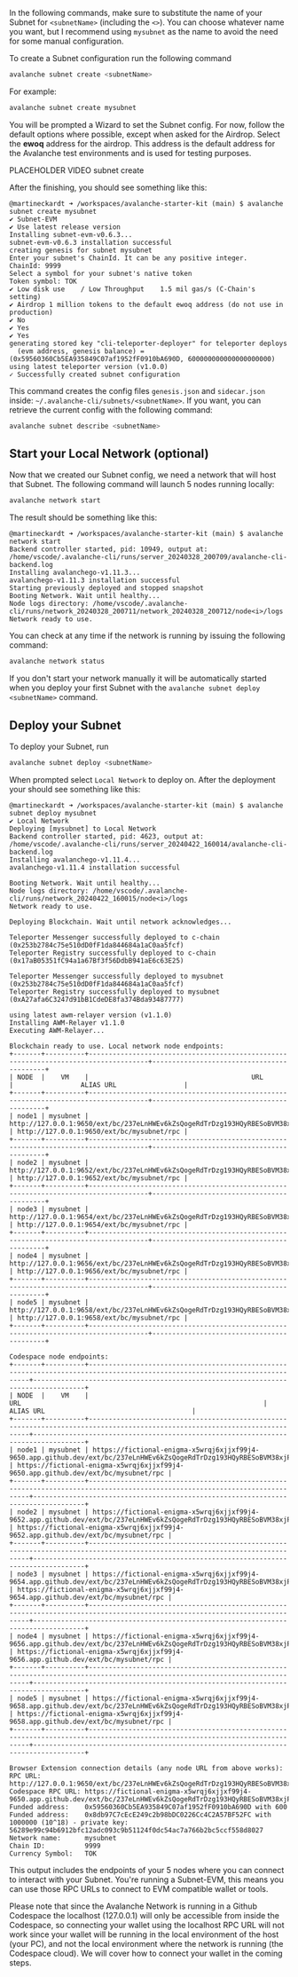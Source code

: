 In the following commands, make sure to substitute the name of your Subnet for `<subnetName>` (including the `<>`). You can choose whatever name you want, but I recommend using `mysubnet` as the name to avoid the need for some manual configuration.

To create a Subnet configuration run the following command

```bash
avalanche subnet create <subnetName>
```

For example:

```bash
avalanche subnet create mysubnet
```

You will be prompted a Wizard to set the Subnet config. For now, follow the default options where possible, except when asked for the Airdrop. Select the **ewoq** address for the airdrop. This address is the default address for the Avalanche test environments and is used for testing purposes.

PLACEHOLDER VIDEO subnet create

After the finishing, you should see something like this:

```
@martineckardt ➜ /workspaces/avalanche-starter-kit (main) $ avalanche subnet create mysubnet
✔ Subnet-EVM
✔ Use latest release version
Installing subnet-evm-v0.6.3...
subnet-evm-v0.6.3 installation successful
creating genesis for subnet mysubnet
Enter your subnet's ChainId. It can be any positive integer.
ChainId: 9999
Select a symbol for your subnet's native token
Token symbol: TOK
✔ Low disk use    / Low Throughput    1.5 mil gas/s (C-Chain's setting)
✔ Airdrop 1 million tokens to the default ewoq address (do not use in production)
✔ No
✔ Yes
✔ Yes
generating stored key "cli-teleporter-deployer" for teleporter deploys
  (evm address, genesis balance) = (0x59560360Cb5EA935849C07af1952fF0910bA690D, 600000000000000000000)
using latest teleporter version (v1.0.0)
✓ Successfully created subnet configuration
```

This command creates the config files `genesis.json` and `sidecar.json` inside: `~/.avalanche-cli/subnets/<subnetName>`. If you want, you can retrieve the current config with the following command:

```bash
avalanche subnet describe <subnetName>
```

## Start your Local Network (optional)

Now that we created our Subnet config, we need a network that will host that Subnet. The following command will launch 5 nodes running locally:

```bash
avalanche network start
```

The result should be something like this:

```
@martineckardt ➜ /workspaces/avalanche-starter-kit (main) $ avalanche network start
Backend controller started, pid: 10949, output at: /home/vscode/.avalanche-cli/runs/server_20240328_200709/avalanche-cli-backend.log
Installing avalanchego-v1.11.3...
avalanchego-v1.11.3 installation successful
Starting previously deployed and stopped snapshot
Booting Network. Wait until healthy...
Node logs directory: /home/vscode/.avalanche-cli/runs/network_20240328_200711/network_20240328_200712/node<i>/logs
Network ready to use.
```

You can check at any time if the network is running by issuing the following command:

```bash
avalanche network status
```

If you don't start your network manually it will be automatically started when you deploy your first Subnet with the `avalanche subnet deploy <subnetName>` command.

## Deploy your Subnet
To deploy your Subnet, run

```bash
avalanche subnet deploy <subnetName>
```

When prompted select `Local Network` to deploy on. After the deployment your should see something like this:

```
@martineckardt ➜ /workspaces/avalanche-starter-kit (main) $ avalanche subnet deploy mysubnet
✔ Local Network
Deploying [mysubnet] to Local Network
Backend controller started, pid: 4623, output at: /home/vscode/.avalanche-cli/runs/server_20240422_160014/avalanche-cli-backend.log
Installing avalanchego-v1.11.4...
avalanchego-v1.11.4 installation successful

Booting Network. Wait until healthy...
Node logs directory: /home/vscode/.avalanche-cli/runs/network_20240422_160015/node<i>/logs
Network ready to use.

Deploying Blockchain. Wait until network acknowledges...

Teleporter Messenger successfully deployed to c-chain (0x253b2784c75e510dD0fF1da844684a1aC0aa5fcf)
Teleporter Registry successfully deployed to c-chain (0x17aB05351fC94a1a67Bf3f56DdbB941aE6c63E25)

Teleporter Messenger successfully deployed to mysubnet (0x253b2784c75e510dD0fF1da844684a1aC0aa5fcf)
Teleporter Registry successfully deployed to mysubnet (0xA27afa6C3247d91bB1CdeDE8fa374Bda93487777)

using latest awm-relayer version (v1.1.0)
Installing AWM-Relayer v1.1.0
Executing AWM-Relayer...

Blockchain ready to use. Local network node endpoints:
+-------+----------+-------------------------------------------------------------------------------------+-------------------------------------------+
| NODE  |    VM    |                                         URL                                         |                 ALIAS URL                 |
+-------+----------+-------------------------------------------------------------------------------------+-------------------------------------------+
| node1 | mysubnet | http://127.0.0.1:9650/ext/bc/237eLnHWEv6kZsQogeRdTrDzg193HQyRBESoBVM38xjPYPPXaR/rpc | http://127.0.0.1:9650/ext/bc/mysubnet/rpc |
+-------+----------+-------------------------------------------------------------------------------------+-------------------------------------------+
| node2 | mysubnet | http://127.0.0.1:9652/ext/bc/237eLnHWEv6kZsQogeRdTrDzg193HQyRBESoBVM38xjPYPPXaR/rpc | http://127.0.0.1:9652/ext/bc/mysubnet/rpc |
+-------+----------+-------------------------------------------------------------------------------------+-------------------------------------------+
| node3 | mysubnet | http://127.0.0.1:9654/ext/bc/237eLnHWEv6kZsQogeRdTrDzg193HQyRBESoBVM38xjPYPPXaR/rpc | http://127.0.0.1:9654/ext/bc/mysubnet/rpc |
+-------+----------+-------------------------------------------------------------------------------------+-------------------------------------------+
| node4 | mysubnet | http://127.0.0.1:9656/ext/bc/237eLnHWEv6kZsQogeRdTrDzg193HQyRBESoBVM38xjPYPPXaR/rpc | http://127.0.0.1:9656/ext/bc/mysubnet/rpc |
+-------+----------+-------------------------------------------------------------------------------------+-------------------------------------------+
| node5 | mysubnet | http://127.0.0.1:9658/ext/bc/237eLnHWEv6kZsQogeRdTrDzg193HQyRBESoBVM38xjPYPPXaR/rpc | http://127.0.0.1:9658/ext/bc/mysubnet/rpc |
+-------+----------+-------------------------------------------------------------------------------------+-------------------------------------------+

Codespace node endpoints:
+-------+----------+-----------------------------------------------------------------------------------------------------------------------------+-----------------------------------------------------------------------------------+
| NODE  |    VM    |                                                             URL                                                             |                                     ALIAS URL                                     |
+-------+----------+-----------------------------------------------------------------------------------------------------------------------------+-----------------------------------------------------------------------------------+
| node1 | mysubnet | https://fictional-enigma-x5wrqj6xjjxf99j4-9650.app.github.dev/ext/bc/237eLnHWEv6kZsQogeRdTrDzg193HQyRBESoBVM38xjPYPPXaR/rpc | https://fictional-enigma-x5wrqj6xjjxf99j4-9650.app.github.dev/ext/bc/mysubnet/rpc |
+-------+----------+-----------------------------------------------------------------------------------------------------------------------------+-----------------------------------------------------------------------------------+
| node2 | mysubnet | https://fictional-enigma-x5wrqj6xjjxf99j4-9652.app.github.dev/ext/bc/237eLnHWEv6kZsQogeRdTrDzg193HQyRBESoBVM38xjPYPPXaR/rpc | https://fictional-enigma-x5wrqj6xjjxf99j4-9652.app.github.dev/ext/bc/mysubnet/rpc |
+-------+----------+-----------------------------------------------------------------------------------------------------------------------------+-----------------------------------------------------------------------------------+
| node3 | mysubnet | https://fictional-enigma-x5wrqj6xjjxf99j4-9654.app.github.dev/ext/bc/237eLnHWEv6kZsQogeRdTrDzg193HQyRBESoBVM38xjPYPPXaR/rpc | https://fictional-enigma-x5wrqj6xjjxf99j4-9654.app.github.dev/ext/bc/mysubnet/rpc |
+-------+----------+-----------------------------------------------------------------------------------------------------------------------------+-----------------------------------------------------------------------------------+
| node4 | mysubnet | https://fictional-enigma-x5wrqj6xjjxf99j4-9656.app.github.dev/ext/bc/237eLnHWEv6kZsQogeRdTrDzg193HQyRBESoBVM38xjPYPPXaR/rpc | https://fictional-enigma-x5wrqj6xjjxf99j4-9656.app.github.dev/ext/bc/mysubnet/rpc |
+-------+----------+-----------------------------------------------------------------------------------------------------------------------------+-----------------------------------------------------------------------------------+
| node5 | mysubnet | https://fictional-enigma-x5wrqj6xjjxf99j4-9658.app.github.dev/ext/bc/237eLnHWEv6kZsQogeRdTrDzg193HQyRBESoBVM38xjPYPPXaR/rpc | https://fictional-enigma-x5wrqj6xjjxf99j4-9658.app.github.dev/ext/bc/mysubnet/rpc |
+-------+----------+-----------------------------------------------------------------------------------------------------------------------------+-----------------------------------------------------------------------------------+

Browser Extension connection details (any node URL from above works):
RPC URL:           http://127.0.0.1:9650/ext/bc/237eLnHWEv6kZsQogeRdTrDzg193HQyRBESoBVM38xjPYPPXaR/rpc
Codespace RPC URL: https://fictional-enigma-x5wrqj6xjjxf99j4-9650.app.github.dev/ext/bc/237eLnHWEv6kZsQogeRdTrDzg193HQyRBESoBVM38xjPYPPXaR/rpc
Funded address:    0x59560360Cb5EA935849C07af1952fF0910bA690D with 600
Funded address:    0x8db97C7cEcE249c2b98bDC0226Cc4C2A57BF52FC with 1000000 (10^18) - private key: 56289e99c94b6912bfc12adc093c9b51124f0dc54ac7a766b2bc5ccf558d8027
Network name:      mysubnet
Chain ID:          9999
Currency Symbol:   TOK
```

This output includes the endpoints of your 5 nodes where you can connect to interact with your Subnet. You're running a Subnet-EVM, this means you can use those RPC URLs to connect to EVM compatible wallet or tools.

Please note that since the Avalanche Network is running in a Github Codespace the localhost (127.0.0.1) will only be accessible from inside the Codespace, so connecting your wallet using the localhost RPC URL will not work since your wallet will be running in the local environment of the host (your PC), and not the local environment where the network is running (the Codespace cloud). We will cover how to connect your wallet in the coming steps.
